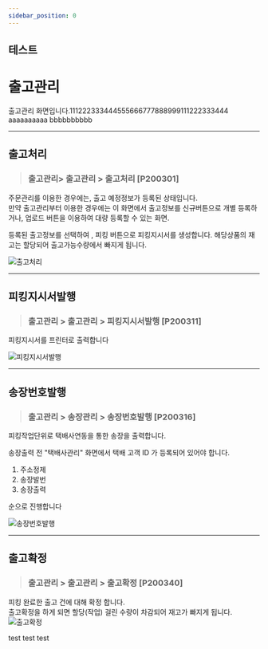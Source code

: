 ```yaml
---
sidebar_position: 0
---
```


## 테스트
# 출고관리
출고관리 화면입니다.111222333444555666777888999111222333444
aaaaaaaaaa
bbbbbbbbbb
-- --
## 출고처리
> ### 출고관리> 출고관리 > 출고처리 [P200301]

주문관리를 이용한 경우에는, 출고 예정정보가 등록된 상태입니다.    
만약 출고관리부터 이용한 경우에는 이 화면에서 출고정보를 신규버튼으로 개별 등록하거나, 업로드 버튼을 이용하여 대량 등록할 수 있는 화면.

등록된 출고정보를 선택하여 , 피킹 버튼으로 피킹지시서를 생성합니다.
해당상품의 재고는 할당되어 출고가능수량에서 빠지게 됩니다.

![출고처리](./img/tmp1.png)

-- --
## 피킹지시서발행
> ### 출고관리 > 출고관리 > 피킹지시서발행 [P200311]

피킹지시서를 프린터로 출력합니다

![피킹지시서발행](./img/tmp2.png)

-- --
## 송장번호발행
> ### 출고관리 > 송장관리 > 송장번호발행 [P200316]

피킹작업단위로 택배사연동을 통한 송장을 출력합니다.

송장출력 전 "택배사관리" 화면에서 택배 고객 ID 가 등록되어 있어야 합니다.    
1. 주소정제
2. 송장발번
3. 송장출력

순으로 진행합니다

![송장번호발행](./img/tmp3.png)

-- --
## 출고확정
> ### 출고관리 > 출고관리 > 출고확정 [P200340]

피킹 완료한 출고 건에 대해 확정 합니다.    
출고확정을 하게 되면 할당(작업) 걸린 수량이 차감되어 재고가 빠지게 됩니다.
![출고확정](./img/tmp4.png)

test test test
